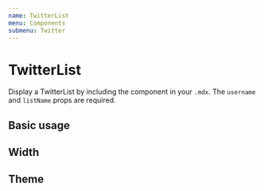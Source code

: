 ```yaml
---
name: TwitterList
menu: Components
submenu: Twitter
---
```



# TwitterList

Display a TwitterList by including the component in your `.mdx`. The `username` and `listName` props are required.

<Props of={TwitterList} />

## Basic usage

<Playground>
  <TwitterList username="PaulieScanlon" listName="ask-gatsby" height="400px" />
</Playground>

## Width

<Playground>
  <TwitterList
    username="PaulieScanlon"
    listName="ask-gatsby"
    height="400px"
    width="100%"
  />
</Playground>

## Theme

<Playground>
  <TwitterList
    username="PaulieScanlon"
    listName="ask-gatsby"
    theme="dark"
    height="400px"
  />
</Playground>
